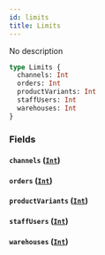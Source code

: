 ```yaml
---
id: limits
title: Limits
---
```



No description

```graphql
type Limits {
  channels: Int
  orders: Int
  productVariants: Int
  staffUsers: Int
  warehouses: Int
}
```


### Fields

#### `channels` ([`Int`](../../../developer/api-reference/scalars/int))




#### `orders` ([`Int`](../../../developer/api-reference/scalars/int))




#### `productVariants` ([`Int`](../../../developer/api-reference/scalars/int))




#### `staffUsers` ([`Int`](../../../developer/api-reference/scalars/int))




#### `warehouses` ([`Int`](../../../developer/api-reference/scalars/int))







